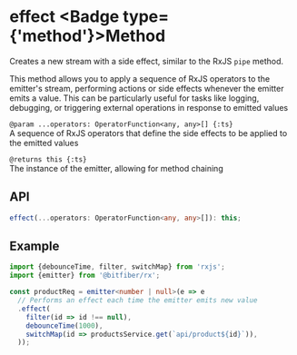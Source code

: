
# effect <Badge type={'method'}>Method</Badge>

Creates a new stream with a side effect, similar to the RxJS `pipe` method.

This method allows you to apply a sequence of RxJS operators to the emitter's stream,
performing actions or side effects whenever the emitter emits a value. This can be
particularly useful for tasks like logging, debugging, or triggering external operations
in response to emitted values

`@param ...operators: OperatorFunction<any, any>[] {:ts}`  
A sequence of RxJS operators that define the side effects to be applied to the emitted values

`@returns this {:ts}`  
The instance of the emitter, allowing for method chaining

## API

```ts copy
effect(...operators: OperatorFunction<any, any>[]): this;
```

## Example

```ts copy
import {debounceTime, filter, switchMap} from 'rxjs';
import {emitter} from '@bitfiber/rx';

const productReq = emitter<number | null>(e => e
  // Performs an effect each time the emitter emits new value
  .effect(
    filter(id => id !== null),
    debounceTime(1000),
    switchMap(id => productsService.get(`api/product${id}`)),
  ));
```

